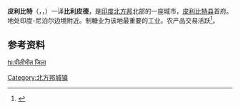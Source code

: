 {{Infobox Indian jurisdiction
|native_name              =皮利比特
|other_name               = पीलीभीत<br /> پیلی بھیت
|type                     = District HQ
|type_2                   = City
|State                    = Uttar Pradesh
|Country                  = India
|latd                     = 28.6497
|longd                    = 79.8724
|climate                  = HS-TH
|precip                   = 780
|temp_annual              = 25.5
|temp_summer              = 36.8
|temp_winter              = 14.5
|altitude                 = 172
|coastline                = 0
|International_Border     = 54 km
|locator_position         = Right
|state_name               = 北方邦
|region                   = [[罗希尔坎德|罗希尔坎德]]
|division                 = [[巴勒里|巴勒里]]
|district                 = [[皮利比特县|皮利比特县]]
|established_title        = Settled
|established_date         = 15世纪
|population_as_of         = 2011
|population_rank_in_state = 46
|population_total         = 2,037,225
|population_density       = 559
|sex_ratio                = 889
|literacy                 = 63.58
|literacy_male            = 73.46
|literacy_female          = 53.43
|official_languages       = [[印地语|印地语]]，[[乌尔都语|乌尔都语]]，[[英语|英语]]，[[旁遮普语|旁遮普语]]
|area_total               = 47
|distance_1               = 274
|direction_1              = NW
|destination_1            = Delhi
|mode_1                   = [[Indian_highways|land]]
|distance_2               = 270
|direction_2              = SE
|destination_2            = Lucknow
|mode_2                   = [[Indian_highways|land]]
|area_telephone           = 05882
|postal_code              = 262001
|vehicle_code_range       = UP-26
|unlocode                 = IN-PBT
|abbreviation             = IN-UP-PB
|inset_map_marker         = Yes
|base_map_label           = Yes
|coord_title              = Yes
|autocat                  = Yes
|map_caption              = 皮利比特在北方邦的位置
|website                  = www.pilibhit.nic.in
|footnotes                = The word 'Pilibhit' means "A Wall of Yellow Mud"
|}}
'''皮利比特'''（{{lang-hi|'''पीलीभीत'''}}，{{Lang-ur|'''پیلی بھیت'''}}，{{lang-en|Pilibhit}}）一译'''比利皮德'''，是[[印度|印度]][[北方邦|北方邦]]北部的一座城市，[[皮利比特县|皮利比特县]]首府。地处印度-尼泊尔边境附近。制糖业为该地最重要的工业。农产品交易活跃<ref>{{Cite web |url=http://www.britannica.com/EBchecked/topic/460482/Pilibhit |title=www.britannica.com |accessdate=2011-05-12 |archive-date=2011-05-09 |archive-url=https://web.archive.org/web/20110509023404/http://www.britannica.com/EBchecked/topic/460482/Pilibhit |dead-url=no }}</ref>。
==参考资料==
{{reflist}}
[[Category:北方邦城镇|Category:北方邦城镇]]

[[hi:पीलीभीत_जिला|hi:पीलीभीत जिला]]